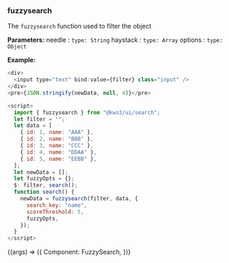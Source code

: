 
<Version />

<Meta title="Utils/2. Examples/FuzzySearch" />

### fuzzysearch

The `fuzzysearch` function used to filter the object

**Parameters:**
needle : `type: String`
haystack : `type: Array`
options : `type: Object`

**Example:**

```js
<div>
  <input type="text" bind:value={filter} class="input" />
</div>
<pre>{JSON.stringify(newData, null, 4)}</pre>

<script>
  import { fuzzysearch } from "@kws3/ui/search";
  let filter = "";
  let data = [
    { id: 1, name: "AAA" },
    { id: 2, name: "BBB" },
    { id: 3, name: "CCC" },
    { id: 4, name: "DDAA" },
    { id: 5, name: "EEBB" },
  ];
  let newData = [];
  let fuzzyOpts = {};
  $: filter, search();
  function search() {
    newData = fuzzysearch(filter, data, {
      search_key: "name",
      scoreThreshold: 5,
      fuzzyOpts,
    });
  }
</script>

```

<Story name="FuzzySearch" args={{}}>
  {(args) => ({
    Component: FuzzySearch,
  })}
</Story>
